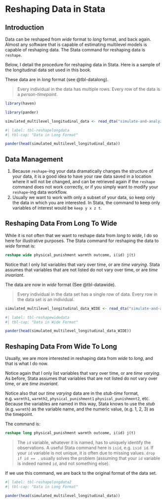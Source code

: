 # Reshaping Data in Stata {#sec-reshape}

## Introduction

Data can be reshaped from *wide* format to *long* format, and back again. Almost any software that is capable of estimating multilevel models is capable of reshaping data. The Stata command for reshaping data is `reshape`.

Below, I detail the procedure for reshaping data in Stata. Here is a sample of the longitudinal data set used in this book.

These data are in *long* format (see @tbl-datalong).

> Every individual in the data has multiple rows. Every row of the data is a *person-timepoint*.

```r

library(haven)

library(pander)

```

```r

simulated_multilevel_longitudinal_data <- read_dta("simulate-and-analyze-multilevel-data/simulated_multilevel_longitudinal_data.dta")

```

```r
#| label: tbl-reshapelongdata
#| tbl-cap: "Data in Long Format"

pander(head(simulated_multilevel_longitudinal_data))

```

## Data Management

1. Because `reshape`-ing your data dramatically changes the structure of your data, it is a good idea to have your raw data saved in a location where it will not be changed, and can be retrieved again if the `reshape` command does not work correctly, or if you simply want to modify your `reshape`-ing data workflow.
2. Usually we want to work with only a subset of your data, so keep only the data in which you are interested. In Stata, the command to keep only variables of interest would be `keep y x z t`.

## Reshaping Data From Long To Wide

While it is not often that we want to reshape data from *long* to *wide*, I do so here for illustrative purposes. The Stata command for reshaping the data to *wide* format is:

```stata

reshape wide physical_punishment warmth outcome, i(id) j(t)

```

Notice that I only list variables that vary over time, or are *time varying*. Stata assumes that variables that are not listed do not vary over time, or are *time invariant*.

The data are now in *wide* format (See @tbl-datawide).

> Every individual in the data set has a single row of data. Every row in the data set is an individual.

```r

simulated_multilevel_longitudinal_data_WIDE <- read_dta("simulate-and-analyze-multilevel-data/simulated_multilevel_longitudinal_data_WIDE.dta")

```

```r
#| label: tbl-reshapewidedata
#| tbl-cap: "Data in Wide Format"

pander(head(simulated_multilevel_longitudinal_data_WIDE))

```

## Reshaping Data From Wide To Long

Usually, we are more interested in reshaping data from *wide* to *long*, and that is what I do now.

Notice again that I only list variables that vary over time, or are *time varying*. As before, Stata assumes that variables that are not listed do not vary over time, or are *time invariant*.

Notice also that our *time varying* data are in the *stub-time* format, e.g. `warmth1`, `warmth2`, `physical_punishment1` `physical_punishment2`, etc. Because the variables are named in this way, Stata knows to use the *stub* (e.g. `warmth`) as the variable name, and the numeric value, (e.g. 1, 2, 3) as the timepoint.

The command is: 

```stata

reshape long physical_punishment warmth outcome, i(id) j(t)

```

> The `id` variable, whatever it is named, has to uniquely identify the observations. A useful Stata command here is `isid`, e.g. `isid id`. If your `id` variable is not unique, it is often due to missing values. `drop if id == .` usually solves the problem (assuming that your `id` variable is indeed named `id`, and not something else).

If we use this command, we are back to the original format of the data set. 

```r
#| label: tbl-reshapelongdata2
#| tbl-cap: "Data in Long Format"

pander(head(simulated_multilevel_longitudinal_data))

```









